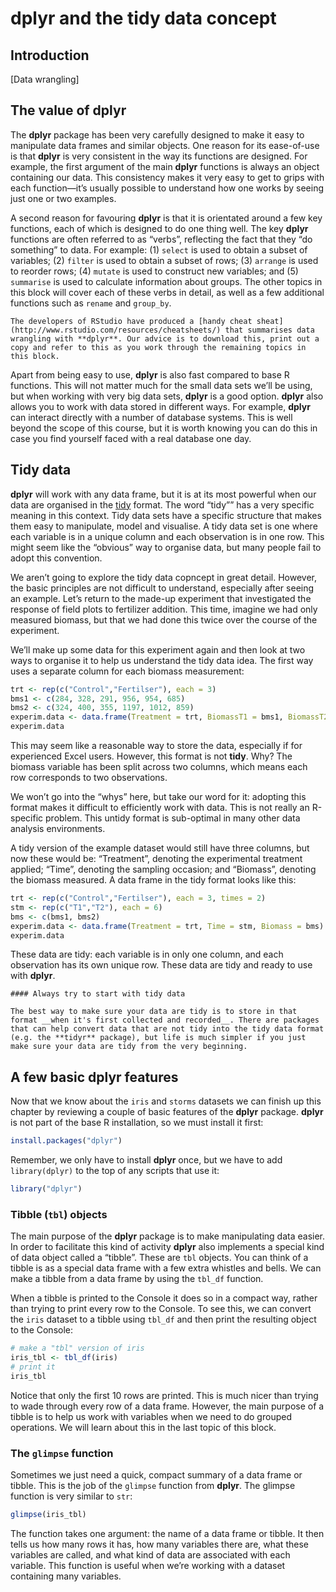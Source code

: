 # **dplyr** and the tidy data concept

## Introduction 

[Data wrangling]

## The value of **dplyr** {#why-dplyr}

The **dplyr** package has been very carefully designed to make it easy to manipulate data frames and similar objects. One reason for its ease-of-use is that **dplyr** is very consistent in the way its functions are designed. For example, the first argument of the main **dplyr** functions is always an object containing our data. This consistency makes it very easy to get to grips with each function---it's usually possible to understand how one works by seeing just one or two examples.

A second reason for favouring **dplyr** is that it is orientated around a few key functions, each of which is designed to do one thing well. The key **dplyr** functions are often referred to as "verbs", reflecting the fact that they "do something" to data. For example: (1) `select` is used to obtain a subset of variables; (2) `filter` is used to obtain a subset of rows; (3) `arrange` is used to reorder rows; (4) `mutate` is used to construct new variables; and (5) `summarise` is used to calculate information about groups. The other topics in this block will cover each of these verbs in detail, as well as a few additional functions such as `rename` and `group_by`.

```block
The developers of RStudio have produced a [handy cheat sheat](http://www.rstudio.com/resources/cheatsheets/) that summarises data wrangling with **dplyr**. Our advice is to download this, print out a copy and refer to this as you work through the remaining topics in this block.
```

Apart from being easy to use, **dplyr** is also fast compared to base R functions. This will not matter much for the small data sets we'll be using, but when working with very big data sets, **dplyr** is a good option. **dplyr** also allows you to work with data stored in different ways. For example, **dplyr** can interact directly with a number of database systems. This is well beyond the scope of this course, but it is worth knowing you can do this in case you find yourself faced with a real database one day.

## Tidy data

**dplyr** will work with any data frame, but it is at its most powerful when our data are organised in the [tidy](http://vita.had.co.nz/papers/tidy-data.pdf) format. The word "tidy"" has a very specific meaning in this context. Tidy data sets have a specific structure that makes them easy to manipulate, model and visualise. A tidy data set is one where each variable is in a unique column and each observation is in one row. This might seem like the "obvious" way to organise data, but many people fail to adopt this convention. 

We aren't going to explore the tidy data copncept in great detail. However, the basic principles are not difficult to understand, especially after seeing an example. Let's return to the made-up experiment that investigated the response of field plots to fertilizer addition. This time, imagine we had only measured biomass, but that we had done this twice over the course of the experiment.

We'll make up some data for this experiment again and then look at two ways to organise it to help us understand the tidy data idea. The first way uses a separate column for each biomass measurement:
```r
trt <- rep(c("Control","Fertilser"), each = 3) 
bms1 <- c(284, 328, 291, 956, 954, 685)
bms2 <- c(324, 400, 355, 1197, 1012, 859)
experim.data <- data.frame(Treatment = trt, BiomassT1 = bms1, BiomassT2 = bms2)
experim.data
```
This may seem like a reasonable way to store the data, especially if for experienced Excel users. However, this format is not __tidy__. Why? The biomass variable has been split across two columns, which means each row corresponds to two observations.

We won't go into the "whys" here, but take our word for it: adopting this format makes it difficult to efficiently work with data. This is not really an R-specific problem. This untidy format is sub-optimal in many other data analysis environments.

A tidy version of the example dataset would still have three columns, but now these would be: "Treatment", denoting the experimental treatment applied; "Time", denoting the sampling occasion; and "Biomass", denoting the biomass measured. A data frame in the tidy format looks like this:
```r
trt <- rep(c("Control","Fertilser"), each = 3, times = 2) 
stm <- rep(c("T1","T2"), each = 6)
bms <- c(bms1, bms2)
experim.data <- data.frame(Treatment = trt, Time = stm, Biomass = bms)
experim.data
```
These data are tidy: each variable is in only one column, and each observation has its own unique row. These data are tidy and ready to use with **dplyr**.

```block
#### Always try to start with tidy data

The best way to make sure your data are tidy is to store in that format __when it's first collected and recorded__. There are packages that can help convert data that are not tidy into the tidy data format (e.g. the **tidyr** package), but life is much simpler if you just make sure your data are tidy from the very beginning.
```

## A few basic **dplyr** features {#more-dplyr}

Now that we know about the `iris` and `storms` datasets we can finish up this chapter by reviewing a couple of basic features of the **dplyr** package. **dplyr** is not part of the base R installation, so we must install it first:
```r
install.packages("dplyr")
```
Remember, we only have to install **dplyr** once, but we have to add `library(dplyr)` to the top of any scripts that use it:
```r
library("dplyr")
```

### Tibble (`tbl`) objects

The main purpose of the **dplyr** package is to make manipulating data easier. In order to facilitate this kind of activity **dplyr** also implements a special kind of data object called a "tibble". These are `tbl` objects. You can think of a tibble is as a special data frame with a few extra whistles and bells. We can make a tibble from a data frame by using the `tbl_df` function. 

When a tibble is printed to the Console it does so in a compact way, rather than trying to print every row to the Console. To see this, we can convert the `iris` dataset to a tibble using `tbl_df` and then print the resulting object to the Console:
```r
# make a "tbl" version of iris
iris_tbl <- tbl_df(iris)
# print it
iris_tbl
```
Notice that only the first 10 rows are printed. This is much nicer than trying to wade through every row of a data frame. However, the main purpose of a tibble is to help us work with variables when we need to do grouped operations. We will learn about this in the last topic of this block.

### The `glimpse` function

Sometimes we just need a quick, compact summary of a data frame or tibble. This is the job of the `glimpse` function from **dplyr**. The glimpse function is very similar to `str`:
```r
glimpse(iris_tbl)
```
The function takes one argument: the name of a data frame or tibble. It then tells us how many rows it has, how many variables there are, what these variables are called, and what kind of data are associated with each variable. This function is useful when we're working with a dataset containing many variables.


